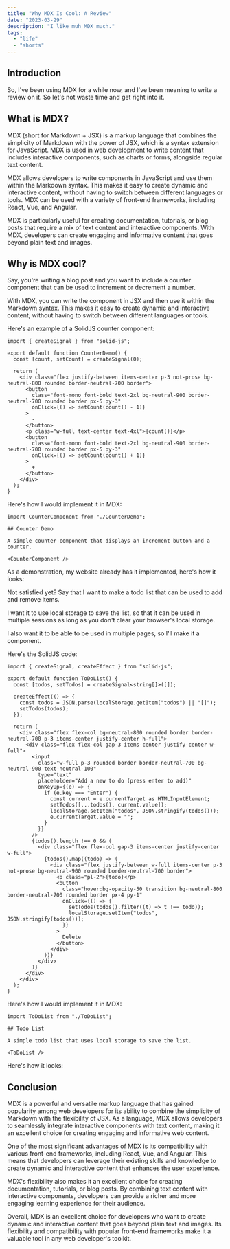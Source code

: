 ```yaml
---
title: "Why MDX Is Cool: A Review"
date: "2023-03-29"
description: "I like muh MDX much."
tags:
  - "life"
  - "shorts"
---
```



## Introduction

So, I've been using MDX for a while now, and I've been meaning to write a review on it. So let's not waste time and get
right into it.

## What is MDX?

MDX (short for Markdown + JSX) is a markup language that combines the simplicity of Markdown with the power of JSX,
which is a syntax extension for JavaScript. MDX is used in web development to write content that includes interactive
components, such as charts or forms, alongside regular text content.

MDX allows developers to write components in JavaScript and use them within the Markdown syntax. This makes it easy to
create dynamic and interactive content, without having to switch between different languages or tools. MDX can be used
with a variety of front-end frameworks, including React, Vue, and Angular.

MDX is particularly useful for creating documentation, tutorials, or blog posts that require a mix of text content and
interactive components. With MDX, developers can create engaging and informative content that goes beyond plain text
and images.

## Why is MDX cool?

Say, you're writing a blog post and you want to include a counter component that can be used to increment or
decrement a number.

With MDX, you can write the component in JSX and then use it within the Markdown syntax. This makes it easy to
create dynamic and interactive content, without having to switch between different languages or tools.

Here's an example of a SolidJS counter component:

```tsx
import { createSignal } from "solid-js";

export default function CounterDemo() {
  const [count, setCount] = createSignal(0);

  return (
    <div class="flex justify-between items-center p-3 not-prose bg-neutral-800 rounded border-neutral-700 border">
      <button
        class="font-mono font-bold text-2xl bg-neutral-900 border-neutral-700 rounded border px-5 py-3"
        onClick={() => setCount(count() - 1)}
      >
        -
      </button>
      <p class="w-full text-center text-4xl">{count()}</p>
      <button
        class="font-mono font-bold text-2xl bg-neutral-900 border-neutral-700 rounded border px-5 py-3"
        onClick={() => setCount(count() + 1)}
      >
        +
      </button>
    </div>
  );
}
```

Here's how I would implement it in MDX:

```mdx
import CounterComponent from "./CounterDemo";

## Counter Demo

A simple counter component that displays an increment button and a counter.

<CounterComponent />
```

As a demonstration, my website already has it implemented, here's how it looks:

<CounterComponent client:visible />

Not satisfied yet? Say that I want to make a todo list that can be used to add and remove items.

I want it to use local storage to save the list, so that it can be used in multiple sessions as long
as you don't clear your browser's local storage.

I also want it to be able to be used in multiple pages, so I'll make it a component.

Here's the SolidJS code:

```tsx
import { createSignal, createEffect } from "solid-js";

export default function ToDoList() {
  const [todos, setTodos] = createSignal<string[]>([]);

  createEffect(() => {
    const todos = JSON.parse(localStorage.getItem("todos") || "[]");
    setTodos(todos);
  });

  return (
    <div class="flex flex-col bg-neutral-800 rounded border border-neutral-700 p-3 items-center justify-center h-full">
      <div class="flex flex-col gap-3 items-center justify-center w-full">
        <input
          class="w-full p-3 rounded border border-neutral-700 bg-neutral-900 text-neutral-100"
          type="text"
          placeholder="Add a new to do (press enter to add)"
          onKeyUp={(e) => {
            if (e.key === "Enter") {
              const current = e.currentTarget as HTMLInputElement;
              setTodos([...todos(), current.value]);
              localStorage.setItem("todos", JSON.stringify(todos()));
              e.currentTarget.value = "";
            }
          }}
        />
        {todos().length !== 0 && (
          <div class="flex flex-col gap-3 items-center justify-center w-full">
            {todos().map((todo) => (
              <div class="flex justify-between w-full items-center p-3 not-prose bg-neutral-900 rounded border-neutral-700 border">
                <p class="pl-2">{todo}</p>
                <button
                  class="hover:bg-opacity-50 transition bg-neutral-800 border-neutral-700 rounded border px-4 py-1"
                  onClick={() => {
                    setTodos(todos().filter((t) => t !== todo));
                    localStorage.setItem("todos", JSON.stringify(todos()));
                  }}
                >
                  Delete
                </button>
              </div>
            ))}
          </div>
        )}
      </div>
    </div>
  );
}
```

Here's how I would implement it in MDX:

```mdx
import ToDoList from "./ToDoList";

## Todo List

A simple todo list that uses local storage to save the list.

<ToDoList />
```

Here's how it looks:

<ToDoList client:visible />

## Conclusion

MDX is a powerful and versatile markup language that has gained popularity among web developers for its ability to
combine the simplicity of Markdown with the flexibility of JSX. As a language, MDX allows developers to seamlessly
integrate interactive components with text content, making it an excellent choice for creating engaging and informative
web content.

One of the most significant advantages of MDX is its compatibility with various front-end frameworks, including React,
Vue, and Angular. This means that developers can leverage their existing skills and knowledge to create dynamic and
interactive content that enhances the user experience.

MDX's flexibility also makes it an excellent choice for creating documentation, tutorials, or blog posts. By combining
text content with interactive components, developers can provide a richer and more engaging learning experience for
their audience.

Overall, MDX is an excellent choice for developers who want to create dynamic and interactive content that goes beyond
plain text and images. Its flexibility and compatibility with popular front-end frameworks make it a valuable tool in
any web developer's toolkit.

